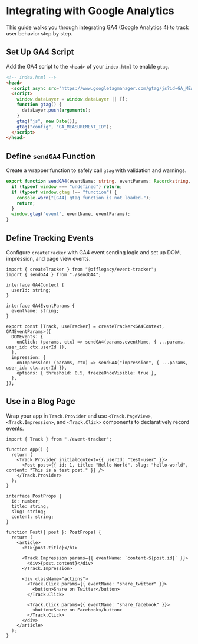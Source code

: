 
# Integrating with Google Analytics

This guide walks you through integrating GA4 (Google Analytics 4) to track user behavior step by step.

<Steps>

## Set Up GA4 Script

Add the GA4 script to the `<head>` of your `index.html` to enable `gtag`.

```html
<!-- index.html -->
<head>
  <script async src="https://www.googletagmanager.com/gtag/js?id=GA_MEASUREMENT_ID"></script>
  <script>
    window.dataLayer = window.dataLayer || [];
    function gtag() {
      dataLayer.push(arguments);
    }
    gtag("js", new Date());
    gtag("config", "GA_MEASUREMENT_ID");
  </script>
</head>
```

## Define `sendGA4` Function

Create a wrapper function to safely call `gtag` with validation and warnings.

```ts
export function sendGA4(eventName: string, eventParams: Record<string, unknown> = {}): void {
  if (typeof window === "undefined") return;
  if (typeof window.gtag !== "function") {
    console.warn("[GA4] gtag function is not loaded.");
    return;
  }
  window.gtag("event", eventName, eventParams);
}
```

## Define Tracking Events

Configure `createTracker` with GA4 event sending logic and set up DOM, impression, and page view events.

```tsx
import { createTracker } from "@offlegacy/event-tracker";
import { sendGA4 } from "./sendGA4";

interface GA4Context {
  userId: string;
}

interface GA4EventParams {
  eventName: string;
}

export const [Track, useTracker] = createTracker<GA4Context, GA4EventParams>({
  DOMEvents: {
    onClick: (params, ctx) => sendGA4(params.eventName, { ...params, user_id: ctx.userId }),
  },
  impression: {
    onImpression: (params, ctx) => sendGA4("impression", { ...params, user_id: ctx.userId }),
    options: { threshold: 0.5, freezeOnceVisible: true },
  },
});
```

## Use in a Blog Page

Wrap your app in `Track.Provider` and use `<Track.PageView>`, `<Track.Impression>`, and `<Track.Click>` components to declaratively record events.

```tsx
import { Track } from "./event-tracker";

function App() {
  return (
    <Track.Provider initialContext={{ userId: "test-user" }}>
      <Post post={{ id: 1, title: "Hello World", slug: "hello-world", content: "This is a test post." }} />
    </Track.Provider>
  );
}

interface PostProps {
  id: number;
  title: string;
  slug: string;
  content: string;
}

function Post({ post }: PostProps) {
  return (
    <article>
      <h1>{post.title}</h1>

      <Track.Impression params={{ eventName: `content-${post.id}` }}>
        <div>{post.content}</div>
      </Track.Impression>

      <div className="actions">
        <Track.Click params={{ eventName: "share_twitter" }}>
          <button>Share on Twitter</button>
        </Track.Click>

        <Track.Click params={{ eventName: "share_facebook" }}>
          <button>Share on Facebook</button>
        </Track.Click>
      </div>
    </article>
  );
}
```

</Steps>
